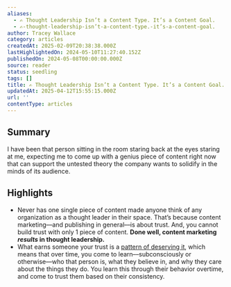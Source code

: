 ```yaml
---
aliases:
  - ✍️ Thought Leadership Isn’t a Content Type. It’s a Content Goal.
  - ✍️-thought-leadership-isn’t-a-content-type.-it’s-a-content-goal.
author: Tracey Wallace
category: articles
createdAt: 2025-02-09T20:38:38.000Z
lastHighlightedOn: 2024-05-10T11:27:40.152Z
publishedOn: 2024-05-08T00:00:00.000Z
source: reader
status: seedling
tags: []
title: ✍️ Thought Leadership Isn’t a Content Type. It’s a Content Goal.
updatedAt: 2025-04-12T15:55:15.000Z
url: ''
contentType: articles
---
```

## Summary

I have been that person sitting in the room staring back at the eyes staring at me, expecting me to come up with a genius piece of content right now that can support the untested theory the company wants to solidify in the minds of its audience.

## Highlights

- Never has one single piece of content made anyone think of any organization as a thought leader in their space.
  That’s because content marketing––and publishing in general––is about trust. And, you cannot build trust with only 1 piece of content.
  **Done well, content marketing _results_ in thought leadership.**
- What earns someone your trust is a [pattern of deserving it](https://link.workweek.com/click/35301445.7043/aHR0cHM6Ly93d3cuY2FtYnJpZGdlLm9yZy9jb3JlL2Jvb2tzL2Ficy90cnVzdC1pbi1tZWRpY2luZS9wYXR0ZXJuYmFzZWQtZGVmaW5pdGlvbi1vZi10cnVzdC9EQkQ3MEQwNDcxRTI5RERFRjUxMzUyQjNFRjNERDJBRD9oYXNoZWRfdXNlcj0wYTMwZWVjNzlkYWEyMzg2M2VhYTEwYTc2YWIwZGY4Mw/65fff68c6ede8b0b7709ef2eBdbea23fc), which means that over time, you come to learn––subconsciously or otherwise––who that person is, what they believe in, and why they care about the things they do.
  You learn this through their behavior overtime, and come to trust them based on their consistency.
